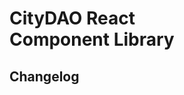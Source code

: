
<style>{`
  .box {
    display: flex;
    flex-direction: column;
    justify-content: center;

    background-image: url(${citydaoBackground});
    background-size: cover;
    min-height: 25vh;

    border-radius: 5px;
    padding: 20px;
    margin-bottom: 30px;
  }

  .title {
    font-size: 3rem;
    color: white;
    font-weight: 600;
  }
`}</style>

<Meta title="Welcome" />

<StoryBox className="box">
  <h1 class="title">
    CityDAO React
    <br />
    Component Library
  </h1>
</StoryBox>

## Changelog
